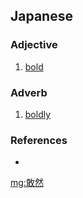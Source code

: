 ==Japanese==
{{ja-kanjitab|かん|ぜん|yomi=on}}

===Adjective===
{{ja-adj|infl=tari|かんぜん}}
# [[bold]]

===Adverb===
{{ja-pos|かんぜん|adverb}}

# [[boldly]]

===References===
* {{R:Meikyo}}

[[mg:敢然]]